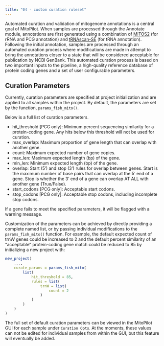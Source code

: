 ```yaml
---
title: "04 - custom curation ruleset"
---
```


Automated curation and validation of mitogenome annotations is a central goal of MitoPilot. When samples are processed through the Annotate module, annotations are first generated using a combination of [MITOS2](https://gitlab.com/Bernt/MITOS) (for rRNA and PCG annotation) and [tRNAscan-SE](https://github.com/UCSC-LoweLab/tRNAscan-SE) (for tRNA annotation). Following the initial annotation, samples are processed through an automated curation process where modifications are made in attempt to bring the annotations closer to a state that will be considered acceptable for publication by NCBI GenBank. This automated curation process is based on two important inputs to the pipeline, a high-quality reference database of protein coding genes and a set of user configurable parameters.

## Curation Parameters

Currently, curation parameters are specified at project initialization and are applied to all samples within the project. By default, the parameters are set by the function, `params_fish_mito()`. 

Below is a full list of curation parameters.

- hit_threshold [PCG only]: Minimum percent sequencing similarity for a protein-coding gene. Any hits below this threshold will not be used for curation.
- max_overlap: Maximum proportion of gene length that can overlap with another gene.
- count: Maximum expected number of gene copies.
- max_len: Maximum expected length (bp) of the gene.
- min_len: Minimum expected length (bp) of the gene.
- overlap: Start (5') and stop (3') rules for overlap between genes. Start is the maximum number of base pairs that can overlap at the 5' end of a gene. Stop is whether the 3' end of a gene can overlap AT ALL with another gene (True/False).
- start_codons [PCG only]: Acceptable start codons.
- stop_codons [PCG only]: Acceptable stop codons, including incomplete stop codons.

If a gene fails to meet the specified parameters, it will be flagged with a warning message.

Customization of the parameters can be achieved by directly providing a complete named list, or by passing individual modifications to the `params_fish_mito()` function. For example, the default expected count of trnW genes could be increased to 2 and the default percent similarity of an "acceptable" protein-coding gene match could be reduced to 85 by initializing a new project with:

```r
new_project(
    ...,
    curate_params = params_fish_mito(
        list(
            hit_threshold = 85,
            rules = list(
                trnW = list(
                    count = 2
                )
            )
        )
    )
)
```

The full set of default curation parameters can be viewed in the MitoPilot GUI for each sample under `Curation Opts`. At the moments, these values can not be edited for individual samples from within the GUI, but this feature will eventually be added.